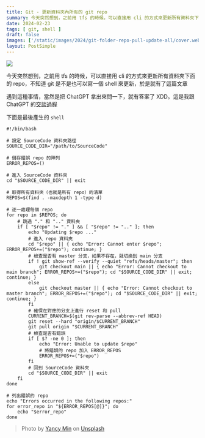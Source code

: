 ```yaml
---
title: Git - 更新資料夾內所有的 git repo
summary: 今天突然想到，之前用 tfs 的時候，可以直接用 cli 的方式來更新所有資料夾下面的 repo，不知道 git 是不是也可以寫一個 shell 來更新，於是就有了這篇文章
date: 2024-02-23
tags: [ git, shell ]
draft: false
images: ['/static/images/2024/git-folder-repo-pull-update-all/cover.webp']
layout: PostSimple
---
```


![](/static/images/2024/git-folder-repo-pull-update-all/cover.webp)

今天突然想到，之前用 tfs 的時候，可以直接用 cli 的方式來更新所有資料夾下面的 repo，不知道 git 是不是也可以寫一個 shell 來更新，於是就有了這篇文章

遇到這種事情，當然是把 ChatGPT 拿出來問一下，就有答案了 XDD。這是我跟 ChatGPT 的[交談過程](https://chat.openai.com/share/4cefa243-ba44-4fdb-8321-4481b3c88d71)

下面是最後產生的 `shell` 

```shell
#!/bin/bash

# 設定 SourceCode 資料夾路徑
SOURCE_CODE_DIR="/path/to/SourceCode"

# 儲存錯誤 repo 的陣列
ERROR_REPOS=()

# 進入 SourceCode 資料夾
cd "$SOURCE_CODE_DIR" || exit

# 取得所有資料夾（也就是所有 repo）的清單
REPOS=$(find . -maxdepth 1 -type d)

# 逐一處理每個 repo
for repo in $REPOS; do
    # 跳過 "." 和 ".." 資料夾
    if [ "$repo" != "." ] && [ "$repo" != ".." ]; then
        echo "Updating $repo ..."
        # 進入 repo 資料夾
        cd "$repo" || { echo "Error: Cannot enter $repo"; ERROR_REPOS+=("$repo"); continue; }
        # 檢查是否有 master 分支，如果不存在，就切換到 main 分支
        if ! git show-ref --verify --quiet "refs/heads/master"; then
            git checkout main || { echo "Error: Cannot checkout to main branch"; ERROR_REPOS+=("$repo"); cd "$SOURCE_CODE_DIR" || exit; continue; }
        else
            git checkout master || { echo "Error: Cannot checkout to master branch"; ERROR_REPOS+=("$repo"); cd "$SOURCE_CODE_DIR" || exit; continue; }
        fi
        # 確保在對應的分支上進行 reset 和 pull
        CURRENT_BRANCH=$(git rev-parse --abbrev-ref HEAD)
        git reset --hard "origin/$CURRENT_BRANCH"
        git pull origin "$CURRENT_BRANCH"
        # 檢查是否有錯誤
        if [ $? -ne 0 ]; then
            echo "Error: Unable to update $repo"
            # 將錯誤的 repo 加入 ERROR_REPOS
            ERROR_REPOS+=("$repo")
        fi
        # 回到 SourceCode 資料夾
        cd "$SOURCE_CODE_DIR" || exit
    fi
done

# 列出錯誤的 repo
echo "Errors occurred in the following repos:"
for error_repo in "${ERROR_REPOS[@]}"; do
    echo "$error_repo"
done
```

> Photo by [Yancy Min](https://unsplash.com/@yancymin?utm_content=creditCopyText&utm_medium=referral&utm_source=unsplash) on [Unsplash](https://unsplash.com/photos/a-close-up-of-a-text-description-on-a-computer-screen-842ofHC6MaI?utm_content=creditCopyText&utm_medium=referral&utm_source=unsplash)